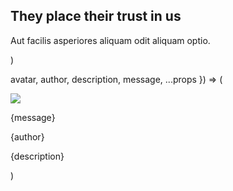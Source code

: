   <section py="8|12|16|24" {...props}>
    <div variant="container">
      <h2 variant="heading.h2" m="0" textAlign="center">
        They place their trust in us
      </h2>
      <p fontSize="xl|2xl" mt="2" textAlign="center">
        Aut facilis asperiores aliquam odit aliquam optio.
      </p>
      <Grid col="1|3" gap="16|6|8" mt="8">
        <Testimonial
          avatar="placeholder.jpg"
          author="Luca Henderson"
          description="New York"
          message="Donec rutrum congue leo eget malesuada. Vestibulum ac diam sit amet quam vehicula."
        />
        <Testimonial
          avatar="placeholder.jpg"
          author="Jeffrey Boyer"
          description="San Francisco"
          message="Elementum sed sit amet dui. Curabitur non nulla sit amet nisl tempus convallis."
        />
        <Testimonial
          avatar="placeholder.jpg"
          author="Lilliana Ford"
          description="Los Angeles"
          message="Praesent sapien massa, convallis a pellentesque nec, egestas non nisi lectus."
        />
      </Grid>
    </div>
  </section>
)

  avatar,
  author,
  description,
  message,
  ...props
}) => (
  <div
    borderWidth="1px"
    rounded="lg"
    p="6"
    fontStyle="italic"
    textAlign="center"
    {...props}
  >
    <Image src={avatar} size="30" rounded="full" overflow="hidden" mx="auto" />
    <p>{message}</p>
    <p mb="0" fontSize="xl" fontWeight="semibold">
      {author}
    </p>
    <p m="0" fontSize="md">
      {description}
    </p>
  </div>
)
